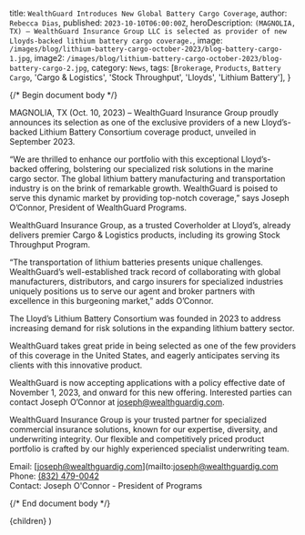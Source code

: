 
  title: `WealthGuard Introduces New Global Battery Cargo Coverage`,
  author: `Rebecca Dias`,
  published: `2023-10-10T06:00:00Z`,
  heroDescription: `(MAGNOLIA, TX) — WealthGuard Insurance Group LLC is selected as provider of new Lloyds-backed lithium battery cargo coverage.`,
  image: `/images/blog/lithium-battery-cargo-october-2023/blog-battery-cargo-1.jpg`,
  image2: `/images/blog/lithium-battery-cargo-october-2023/blog-battery-cargo-2.jpg`,
  category: `News`,
  tags: [`Brokerage`, `Products`, `Battery Cargo`, 'Cargo & Logistics', 'Stock Throughput', 'Lloyds', 'Lithium Battery'],
}

{/* Begin document body */}

MAGNOLIA, TX (Oct. 10, 2023) – WealthGuard Insurance Group proudly announces its selection as one of the exclusive providers of a new Lloyd’s-backed Lithium Battery Consortium coverage product, unveiled in September 2023.

“We are thrilled to enhance our portfolio with this exceptional Lloyd’s-backed offering, bolstering our specialized risk solutions in the marine cargo sector. The global lithium battery manufacturing and transportation industry is on the brink of remarkable growth. WealthGuard is poised to serve this dynamic market by providing top-notch coverage,” says Joseph O’Connor, President of WealthGuard Programs.

WealthGuard Insurance Group, as a trusted Coverholder at Lloyd’s, already delivers premier Cargo & Logistics products, including its growing Stock Throughput Program.

“The transportation of lithium batteries presents unique challenges. WealthGuard’s well-established track record of collaborating with global manufacturers, distributors, and cargo insurers for specialized industries uniquely positions us to serve our agent and broker partners with excellence in this burgeoning market,” adds O’Connor.

The Lloyd’s Lithium Battery Consortium was founded in 2023 to address increasing demand for risk solutions in the expanding lithium battery sector.

WealthGuard takes great pride in being selected as one of the few providers of this coverage in the United States, and eagerly anticipates serving its clients with this innovative product.

WealthGuard is now accepting applications with a policy effective date of November 1, 2023, and onward for this new offering. Interested parties can contact Joseph O’Connor at [joseph@wealthguardig.com](mailto:joseph@wealthguardig.com).

WealthGuard Insurance Group is your trusted partner for specialized commercial insurance solutions, known for our expertise, diversity, and underwriting integrity. Our flexible and competitively priced product portfolio is crafted by our highly experienced specialist underwriting team.

Email: [joseph@wealthguardig.com](mailto:joseph@wealthguardig.com<br />
Phone: [(832) 479-0042](tel:8324790042)<br />
Contact: Joseph O'Connor - President of Programs

{/* End document body */}

  <ArticleTemplate meta={meta}>{children}</ArticleTemplate>
)
